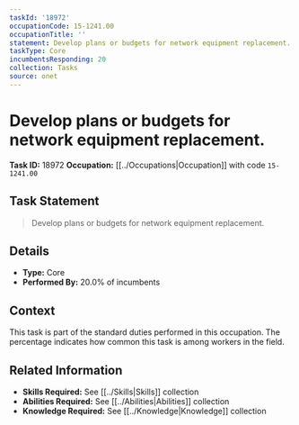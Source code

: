 ```yaml
---
taskId: '18972'
occupationCode: 15-1241.00
occupationTitle: ''
statement: Develop plans or budgets for network equipment replacement.
taskType: Core
incumbentsResponding: 20
collection: Tasks
source: onet
---
```

# Develop plans or budgets for network equipment replacement.

**Task ID:** 18972
**Occupation:** [[../Occupations|Occupation]] with code `15-1241.00`

## Task Statement

> Develop plans or budgets for network equipment replacement.

## Details

- **Type:** Core
- **Performed By:** 20.0% of incumbents

## Context

This task is part of the standard duties performed in this occupation. The percentage indicates how common this task is among workers in the field.

## Related Information

- **Skills Required:** See [[../Skills|Skills]] collection
- **Abilities Required:** See [[../Abilities|Abilities]] collection
- **Knowledge Required:** See [[../Knowledge|Knowledge]] collection
